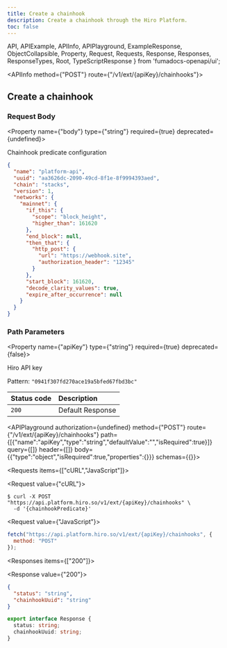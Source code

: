 ```yaml
---
title: Create a chainhook
description: Create a chainhook through the Hiro Platform.
toc: false
---
```


  API,
  APIExample,
  APIInfo,
  APIPlayground,
  ExampleResponse,
  ObjectCollapsible,
  Property,
  Request,
  Requests,
  Response,
  Responses,
  ResponseTypes,
  Root,
  TypeScriptResponse
} from 'fumadocs-openapi/ui';

<Root baseUrl="https://api.platform.hiro.so">

<API>

<APIInfo method={"POST"} route={"/v1/ext/{apiKey}/chainhooks"}>

## Create a chainhook

### Request Body

<Property name={"body"} type={"string"} required={true} deprecated={undefined}>

Chainhook predicate configuration

<ObjectCollapsible name="Example predicate">

```json
{
  "name": "platform-api",
  "uuid": "aa3626dc-2090-49cd-8f1e-8f9994393aed",
  "chain": "stacks",
  "version": 1,
  "networks": {
    "mainnet": {
      "if_this": {
        "scope": "block_height",
        "higher_than": 161620
      },
      "end_block": null,
      "then_that": {
        "http_post": {
          "url": "https://webhook.site",
          "authorization_header": "12345"
        }
      },
      "start_block": 161620,
      "decode_clarity_values": true,
      "expire_after_occurrence": null
    }
  }
}
```

</ObjectCollapsible>

</Property>

### Path Parameters

<Property name={"apiKey"} type={"string"} required={true} deprecated={false}>

Hiro API key

<span>Pattern: `"0941f307fd270ace19a5bfed67fbd3bc"`</span>

</Property>

| Status code | Description |
| :----------- | :----------- |
| `200` | Default Response |

<APIPlayground authorization={undefined} method={"POST"} route={"/v1/ext/{apiKey}/chainhooks"} path={[{"name":"apiKey","type":"string","defaultValue":"","isRequired":true}]} query={[]} header={[]} body={{"type":"object","isRequired":true,"properties":{}}} schemas={{}}>

</APIPlayground>

</APIInfo>

<APIExample>

<Requests items={["cURL","JavaScript"]}>

<Request value={"cURL"}>

```terminal
$ curl -X POST "https://api.platform.hiro.so/v1/ext/{apiKey}/chainhooks" \
  -d '{chainhookPredicate}'
```

</Request>

<Request value={"JavaScript"}>

```js
fetch("https://api.platform.hiro.so/v1/ext/{apiKey}/chainhooks", {
  method: "POST"
});
```

</Request>

</Requests>

<Responses items={["200"]}>

<Response value={"200"}>

<ResponseTypes>

<ExampleResponse>

```json
{
  "status": "string",
  "chainhookUuid": "string"
}
```

</ExampleResponse>

<TypeScriptResponse>

```ts
export interface Response {
  status: string;
  chainhookUuid: string;
}
```

</TypeScriptResponse>

</ResponseTypes>

</Response>

</Responses>

</APIExample>

</API>

</Root>
